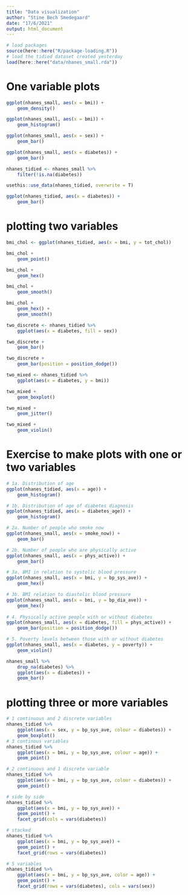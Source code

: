 ```yaml
---
title: "Data visualization"
author: "Stine Bech Smedegaard"
date: "17/6/2021"
output: html_document
---
```


```r
# load packages 
source(here::here("R/package-loading.R"))
# load the tidied dataset created yesterday
load(here::here("data/nhanes_small.rda"))
```

# One variable plots

```r
ggplot(nhanes_small, aes(x = bmi)) + 
    geom_density()

ggplot(nhanes_small, aes(x = bmi)) + 
    geom_histogram()
```

```r
ggplot(nhanes_small, aes(x = sex)) + 
    geom_bar()

ggplot(nhanes_small, aes(x = diabetes)) + 
    geom_bar()
```

```r
nhanes_tidied <- nhanes_small %>% 
    filter(!is.na(diabetes))

usethis::use_data(nhanes_tidied, overwrite = T)

ggplot(nhanes_tidied, aes(x = diabetes)) + 
    geom_bar()
```

# plotting two variables 

```r
bmi_chol <- ggplot(nhanes_tidied, aes(x = bmi, y = tot_chol))

bmi_chol + 
    geom_point()

bmi_chol + 
    geom_hex()

bmi_chol + 
    geom_smooth()

bmi_chol + 
    geom_hex() + 
    geom_smooth()
```

```r
two_discrete <- nhanes_tidied %>% 
    ggplot(aes(x = diabetes, fill = sex))

two_discrete + 
    geom_bar()

two_discrete + 
    geom_bar(position = position_dodge())
```

```r
two_mixed <- nhanes_tidied %>% 
    ggplot(aes(x = diabetes, y = bmi))

two_mixed + 
    geom_boxplot()

two_mixed + 
    geom_jitter()

two_mixed + 
    geom_violin()
```

# Exercise to make plots with one or two variables

```r
# 1a. Distribution of age
ggplot(nhanes_tidied, aes(x = age)) +
    geom_histogram()

# 1b. Distribution of age of diabetes diagnosis
ggplot(nhanes_tidied, aes(x = diabetes_age)) +
    geom_histogram()

# 2a. Number of people who smoke now
ggplot(nhanes_small, aes(x = smoke_now)) +
    geom_bar()

# 2b. Number of people who are physically active
ggplot(nhanes_small, aes(x = phys_active)) +
    geom_bar()

# 3a. BMI in relation to systolic blood pressure
ggplot(nhanes_small, aes(x = bmi, y = bp_sys_ave)) +
    geom_hex()

# 3b. BMI relation to diastolic blood pressure
ggplot(nhanes_small, aes(x = bmi, y = bp_dia_ave)) +
    geom_hex()
    
# 4. Physically active people with or without diabetes
ggplot(nhanes_small, aes(x = diabetes, fill = phys_active)) +
    geom_bar(position = position_dodge())

# 5. Poverty levels between those with or without diabetes
ggplot(nhanes_small, aes(x = diabetes, y = poverty)) +
    geom_violin()
```

```r
nhanes_small %>% 
    drop_na(diabetes) %>% 
    ggplot(aes(x = diabetes)) + 
    geom_bar()
```

# plotting three or more variables

```r
# 1 continuous and 2 discrete variables
nhanes_tidied %>% 
    ggplot(aes(x = sex, y = bp_sys_ave, colour = diabetes)) + 
    geom_boxplot()
# 3 continous variables 
nhanes_tidied %>% 
    ggplot(aes(x = bmi, y = bp_sys_ave, colour = age)) + 
    geom_point()

# 2 continuous and 1 discrete variable
nhanes_tidied %>% 
    ggplot(aes(x = bmi, y = bp_sys_ave, colour = diabetes)) + 
    geom_point()
```

```r
# side by side
nhanes_tidied %>% 
    ggplot(aes(x = bmi, y = bp_sys_ave)) + 
    geom_point() + 
    facet_grid(cols = vars(diabetes))

# stacked
nhanes_tidied %>% 
    ggplot(aes(x = bmi, y = bp_sys_ave)) + 
    geom_point() + 
    facet_grid(rows = vars(diabetes))

# 5 variables 
nhanes_tidied %>% 
    ggplot(aes(x = bmi, y = bp_sys_ave, color = age)) + 
    geom_point() + 
    facet_grid(rows = vars(diabetes), cols = vars(sex))
```
